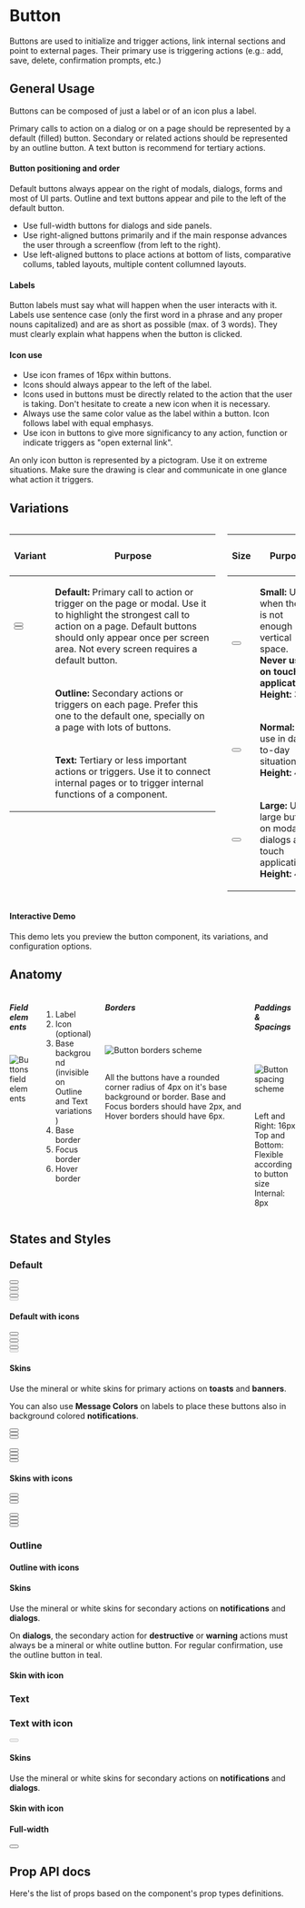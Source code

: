 


<Meta title="Components/Button" component={Button} />

<div class="docs-title">
  <div>
    <h1 class="docs-title__text">Button</h1>
  </div>
</div>

<div class="docs-content">

<p>Buttons are used to initialize and trigger actions, link internal sections and point to external pages. Their primary use is triggering actions (e.g.: add, save, delete, confirmation prompts, etc.)</p>

## General Usage

<p>Buttons can be composed of just a label or of an icon plus a label.</p>
<p>Primary calls to action on a dialog or on a page should be represented by a default (filled) button. Secondary or related actions should be represented by an outline button. A text button is recommend for tertiary actions.</p>

<h4>Button positioning and order</h4>
<p>Default buttons always appear on the right of modals, dialogs, forms and most of UI parts. Outline and text buttons appear and pile to the left of the default button.</p>
<ul>
  <li>Use full-width buttons for dialogs and side panels.</li>
  <li>Use right-aligned buttons primarily and if the main response advances the user through a screenflow (from left to the right).</li>
  <li>Use left-aligned buttons to place actions at bottom of lists, comparative collums, tabled layouts, multiple content collumned layouts.</li>
</ul>

<h4>Labels</h4>
<p>Button labels must say what will happen when the user interacts with it. Labels use sentence case (only the first word in a phrase and any proper nouns capitalized) and are as short as possible (max. of 3 words). They must clearly explain what happens when the button is clicked.</p>

<h4>Icon use</h4>
<ul>
  <li>Use icon frames of 16px within buttons.</li>
  <li>Icons should always appear to the left of the label.</li>
  <li>Icons used in buttons must be directly related to the action that the user is taking. <span class="u-color-cyan-60">Don't hesitate to create a new icon when it is necessary.</span></li>
  <li>Always use the same color value as the label within a button. Icon follows label with equal emphasys.</li>
  <li>Use icon in buttons to give more significancy to any action, function or indicate triggers as "open external link".</li>
</ul>
<p><span class="u-color-pink-60">An only icon button is represented by a pictogram. Use it on extreme situations. Make sure the drawing is clear and communicate in one glance what action it triggers.</span></p>

## Variations

<div class="columns">
  <div class="column">
    <table className="doc-btn-table">
      <thead>
        <tr>
          <th><h4>Variant</h4></th>
          <th><h4>Purpose</h4></th>
        </tr>
      </thead>
      <tbody>
        <tr>
          <td>
            <div class="doc-buttons"><Button text="Default" /></div>
            <div class="doc-buttons"><Button text="Default" /></div>
          </td>
          <td><p><strong>Default:</strong> Primary call to action or trigger on the page or modal. Use it to highlight the strongest call to action on a page. Default buttons should only appear once per screen area. Not every screen requires a default button.</p></td>
        </tr>
        <tr>
          <td>
            <div className="doc-buttons"><OutlineButton text="Outline" /></div>
            <div className="doc-buttons"><OutlineButton text="Outline" icon="reload" /></div>
          </td>
          <td><p><strong>Outline:</strong> Secondary actions or triggers on each page. Prefer this one to the default one, specially on a page with lots of buttons.</p></td>
        </tr>
        <tr>
          <td>
            <div className="doc-buttons"><TextButton text="Text" /></div>
            <div className="doc-buttons"><TextButton text="Text" icon="reload" /></div>
          </td>
          <td><p><strong>Text:</strong> Tertiary or less important actions or triggers. Use it to connect internal pages or to trigger internal functions of a component.</p></td>
        </tr>
      </tbody>
    </table>
  </div>
    <div class="column">
    <table className="doc-btn-table">
      <thead>
        <tr>
          <th><h4>Size</h4></th>
          <th><h4>Purpose</h4></th>
        </tr>
      </thead>
      <tbody>
        <tr>
          <td>
            <div class="doc-buttons"><Button text="Small" size="small" /></div>
          </td>
          <td>
            <p><strong>Small:</strong> Use it when there is not enough vertical space.<br/>
            <strong><span class="u-color-red-60">Never use it on touch applications.</span></strong><br/>
            <strong>Height:</strong> 32px</p>
          </td>
        </tr>
        <tr>
          <td>
            <div class="doc-buttons"><Button text="Normal" /></div>
          </td>
          <td>
            <p><strong>Normal:</strong> For use in day-to-day situations.<br/>
            <strong>Height:</strong> 40px</p>
          </td>
        </tr>
        <tr>
          <td>
            <div class="doc-buttons"><Button text="Large" size="large" /></div>
          </td>
          <td>
            <p><strong>Large:</strong> Use large buttons on modals, dialogs and touch applications.<br/>
            <strong>Height:</strong> 48px</p>
          </td>
        </tr>
      </tbody>
    </table>
  </div>
</div>

<h4>Interactive Demo</h4>
<p>This demo lets you preview the button component, its variations, and configuration options.</p>
<Story name="InteractiveButtonDemo">
  <Fragment>
    <ButtonPlayground />
  </Fragment>
</Story>

## Anatomy

<div class="columns">
  <div class="column">
    <h5>Field elements</h5><br/>
    <img src="docs/buttons/btn-field.svg" alt="Buttons field elements"/>
  </div>
  <div class="column">
    <br/>
    <ol>
      <li>Label</li>
      <li>Icon (optional)</li>
      <li>Base background (invisible on Outline and Text variations)</li>
      <li>Base border</li>
      <li>Focus border</li>
      <li>Hover border</li>
    </ol>
  </div>
  <div class="column">
    <h5>Borders</h5><br/><br/>
    <img src="docs/buttons/btn-borders.svg" alt="Button borders scheme"/><br/><br/>
    <p>All the buttons have a rounded corner radius of 4px on it's base background or border. Base and Focus borders should have 2px, and Hover borders should have 6px.</p>
  </div>
  <div class="column">
    <h5>Paddings & Spacings</h5><br/><br/>
    <img src="docs/buttons/btn-spacing.svg" alt="Button spacing scheme"/><br/><br/>
    <p>Left and Right: 16px<br/>Top and Bottom: Flexible according to button size<br/>Internal: 8px</p>
  </div>
</div>

## States and Styles

### Default

<Canvas>
  <Story name="Default Button">
    <Fragment>
      <div className="doc-buttons">
      <Button text="Normal" />
      </div>
      <div className="doc-buttons">
      <Button text="Normal disabled" disabled />
      </div>
      <div className="doc-buttons">
        <Button text="Large" size="large" />
      </div>
      <div className="doc-buttons">
        <Button text="Large disabled" size="large" disabled />
      </div>
      <div className="doc-buttons">
        <Button text="Small" size="small" />
      </div>
      <div className="doc-buttons">
        <Button text="Small disabled" size="small" disabled />
      </div>
    </Fragment>
  </Story>
</Canvas>

#### Default with icons

<Canvas>
  <Story name="Default Button icons">
    <Fragment>
      <div className="doc-buttons">
        <Button text="Normal" icon="reload" />
      </div>
      <div className="doc-buttons">
        <Button text="Normal disabled" icon="reload" disabled />
      </div>
      <div className="doc-buttons">
        <Button text="Large" icon="reload" size="large" />
      </div>
      <div className="doc-buttons">
        <Button text="Large disabled" icon="reload" size="large" disabled />
      </div>
      <div className="doc-buttons">
        <Button text="Small" icon="reload" size="small" />
      </div>
      <div className="doc-buttons">
        <Button text="Small disabled" icon="reload" size="small" disabled />
      </div>
    </Fragment>
  </Story>
</Canvas>

#### Skins

Use the mineral or white skins for primary actions on <b>toasts</b> and <b>banners</b>.

You can also use <b>Message Colors</b> on labels to place these buttons also in background colored <b>notifications</b>.

<Canvas>
  <Story name="Default Button Skins">
    <Fragment>
      <div className="doc-buttons">
        <Button text="Dark" skin="dark" />
      </div>
      <div className="doc-buttons">
        <Button text="Warning" skin="warning" />
      </div>
      <div className="doc-buttons">
        <Button text="Destructive" skin="destructive" />
      </div>
      <br />
      <div className="doc-buttons doc-buttons--light">
        <Button text="Light" skin="light" />
      </div>
      <div className="doc-buttons doc-buttons--warning">
        <Button text="Warning" skin="warning-invert" />
      </div>
      <div className="doc-buttons doc-buttons--destructive">
        <Button text="Destructive" skin="destructive-invert" />
      </div>
      <div className="doc-buttons doc-buttons--confirmation">
        <Button text="Confirmation" skin="confirmation-invert" />
      </div>
    </Fragment>
  </Story>
</Canvas>

#### Skins with icons

<Canvas>
  <Story name="Default Button Skins icons">
    <Fragment>
      <div className="doc-buttons">
        <Button text="Dark" icon="reload" skin="dark" />
      </div>
      <div className="doc-buttons">
        <Button text="Warning" skin="warning" icon="reload"  />
      </div>
      <div className="doc-buttons">
        <Button text="Destructive" skin="destructive" icon="reload" />
      </div>
      <br />
      <div className="doc-buttons doc-buttons--light">
        <Button text="Light" icon="reload" skin="light" />
      </div>
      <div className="doc-buttons doc-buttons--warning">
        <Button text="Warning" icon="reload" skin="warning-invert" />
      </div>
      <div className="doc-buttons doc-buttons--destructive">
        <Button text="Destructive" icon="reload" skin="destructive-invert" />
      </div>
      <div className="doc-buttons doc-buttons--confirmation">
        <Button text="Confirmation" icon="reload" skin="confirmation-invert" />
      </div>
    </Fragment>
  </Story>
</Canvas>


### Outline

<Canvas>
  <Story name="Outline Button">
    <Fragment>
      <div className="doc-buttons">
        <OutlineButton text="Normal" />
      </div>
      <div className="doc-buttons">
        <OutlineButton text="Normal disabled" disabled />
      </div>
      <div className="doc-buttons">
        <OutlineButton text="Large" size="large" />
      </div>
      <div className="doc-buttons">
        <OutlineButton text="Large disabled" size="large" disabled />
      </div>
      <div className="doc-buttons">
        <OutlineButton text="Small" size="small" />
      </div>
      <div className="doc-buttons">
        <OutlineButton text="Small disabled" size="small" disabled />
      </div>
    </Fragment>
  </Story>
</Canvas>

#### Outline with icons

<Canvas>
  <Story name="Outline Button icons">
    <Fragment>
      <div className="doc-buttons">
        <OutlineButton text="Normal" icon="reload" />
      </div>
      <div className="doc-buttons">
        <OutlineButton text="Normal disabled" icon="reload" disabled />
      </div>
      <div className="doc-buttons">
        <OutlineButton text="Large" icon="reload" size="large" />
      </div>
      <div className="doc-buttons">
        <OutlineButton text="Large disabled" icon="reload" size="large" disabled />
      </div>
      <div className="doc-buttons">
        <OutlineButton text="Small" icon="reload" size="small" />
      </div>
      <div className="doc-buttons">
        <OutlineButton text="Small disabled" icon="reload" size="small" disabled />
      </div>
    </Fragment>
  </Story>
</Canvas>

#### Skins

Use the mineral or white skins for secondary actions on <b>notifications</b> and <b>dialogs</b>.

On <b>dialogs</b>, the secondary action for <b>destructive</b> or <b>warning</b> actions must always be a mineral or white outline button. For regular confirmation, use the outline button in teal.

<Canvas>
  <Story name="Outline Button Skins">
    <Fragment>
      <div className="doc-buttons doc-buttons--light">
        <OutlineButton text="Light" skin="light" />
      </div>
      <div className="doc-buttons">
        <OutlineButton text="Dark" skin="dark" />
      </div>
    </Fragment>
  </Story>
</Canvas>

#### Skin with icon

<Canvas>
  <Story name="Outline button skin with icon">
    <Fragment>
      <div className="doc-buttons doc-buttons--light">
        <OutlineButton text="Light" icon="reload" skin="light" />
      </div>
      <div className="doc-buttons">
        <OutlineButton text="Dark" icon="reload" skin="dark" />
      </div>
    </Fragment>
  </Story>
</Canvas>

### Text

<Canvas>
  <Story name="Text Button">
    <Fragment>
      <div className="doc-buttons">
        <TextButton text="Normal" />
      </div>
      <div className="doc-buttons">
        <TextButton text="Normal disabled" disabled />
      </div>
      <div className="doc-buttons">
        <TextButton text="Large" size="large" />
      </div>
      <div className="doc-buttons">
        <TextButton text="Large disabled" size="large" disabled />
      </div>
      <div className="doc-buttons">
        <TextButton text="Small" size="small" />
      </div>
      <div className="doc-buttons">
        <TextButton text="Small disabled" size="small" disabled />
      </div>
    </Fragment>
  </Story>
</Canvas>

### Text with icon

<Canvas>
  <Story name="Text Button icon">
    <Fragment>
      <div className="doc-buttons">
        <TextButton text="Normal" icon="reload" />
      </div>
      <div className="doc-buttons">
        <TextButton text="Normal disabled" icon="reload" disabled />
      </div>
      <div className="doc-buttons">
        <TextButton text="Large" icon="reload" size="large" />
      </div>
      <div className="doc-buttons">
        <TextButton text="Large disabled" icon="reload" size="large" disabled />
      </div>
      <div className="doc-buttons">
        <TextButton text="Small" icon="reload" size="small" />
      </div>
      <div className="doc-buttons">
        <Button text="Small disabled" icon="reload" size="small" disabled />
      </div>
    </Fragment>
  </Story>
</Canvas>

#### Skins

Use the mineral or white skins for secondary actions on <b>notifications</b> and <b>dialogs</b>.

<Canvas>
  <Story name="Text Button Skins">
    <Fragment>
      <div className="doc-buttons doc-buttons--light">
        <TextButton text="Light" skin="light" />
      </div>
      <div className="doc-buttons">
        <TextButton text="Dark" skin="dark" />
      </div>
    </Fragment>
  </Story>
</Canvas>

#### Skin with icon

<Canvas>
  <Story name="Text Button Skins icon">
    <Fragment>
      <div className="doc-buttons doc-buttons--light">
        <TextButton text="Light" skin="light" icon="reload" />
      </div>
      <div className="doc-buttons">
        <TextButton text="Dark" skin="dark" icon="reload" />
      </div>
    </Fragment>
  </Story>
</Canvas>

#### Full-width

<Canvas>
  <Story name="Full-width Button">
    <Fragment>
        <div className="doc-buttons--block">
          <Button text="Small Button" size="small" fullWidth/>
        </div>
        <div className="doc-buttons--block">
          <TextButton text="Normal Text Button" size="normal" fullWidth/>
        </div>
        <div className="doc-buttons--block">
          <OutlineButton text="Large Outline Button" size="large" fullWidth/>
        </div>
    </Fragment>
  </Story>
</Canvas>

## Prop API docs

Here's the list of props based on the component's prop types definitions.
<ArgsTable of={Button} />

</div>
